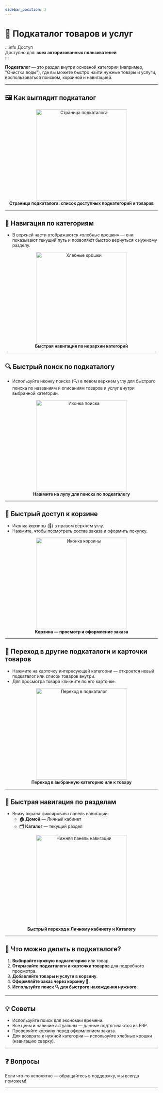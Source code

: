 ```yaml
---
sidebar_position: 2
---
```



# 📁 Подкаталог товаров и услуг

:::info Доступ  
Доступно для: **всех авторизованных пользователей**  
:::

**Подкаталог** — это раздел внутри основной категории (например, "Очистка воды"), где вы можете быстро найти нужные товары и услуги, воспользоваться поиском, корзиной и навигацией.

---

## 🖼️ Как выглядит подкаталог

<div align="center">
  <img src="/img/sub-catalog/sub_catalog_main.png" alt="Страница подкаталога" width="300" />
  <figcaption><b>Страница подкаталога: список доступных подкатегорий и товаров</b></figcaption>
</div>

---

## 🧭 Навигация по категориям

- В верхней части отображаются «хлебные крошки» — они показывают текущий путь и позволяют быстро вернуться к нужному разделу.

<div align="center">
  <img src="/img/sub-catalog/sub_catalog_breadcrumbs.png" alt="Хлебные крошки" width="300" />
  <figcaption><b>Быстрая навигация по иерархии категорий</b></figcaption>
</div>

---

## 🔍 Быстрый поиск по подкаталогу

- Используйте иконку поиска (🔍) в левом верхнем углу для быстрого поиска по названиям и описаниям товаров и услуг внутри выбранной категории.

<Link to="/catalog/search">
  <div align="center">
      <img src="/img/catalog/catalog_search.png" alt="Иконка поиска" width="300" />
      <figcaption><b>Нажмите на лупу для поиска по подкаталогу</b></figcaption>
  </div>
</Link>

---

## 🛒 Быстрый доступ к корзине

- Иконка корзины (🛒) в правом верхнем углу.  
- Нажмите, чтобы посмотреть состав заказа и оформить покупку.

<Link to="/cart/cart-widget">
  <div align="center">
      <img src="/img/catalog/catalog_cart.png" alt="Иконка корзины" width="300" />
      <figcaption><b>Корзина — просмотр и оформление заказа</b></figcaption>
  </div>
</Link>

---

## 📂 Переход в другие подкаталоги и карточки товаров

- Нажмите на карточку интересующей категории — откроется новый подкаталог или список товаров внутри.
- Для просмотра товара кликните по его карточке.

<Link to="/catalog/sub-catalog">
  <div align="center">
      <img src="/img/sub-catalog/sub_catalog_click.png" alt="Переход в подкаталог" width="300" />
      <figcaption><b>Переход в выбранную категорию или к товару</b></figcaption>
  </div>
</Link>

---

## 🧭 Быстрая навигация по разделам

- Внизу экрана фиксирована панель навигации:
  - <b>🏠 Домой</b> — <Link to="/category/личный-кабинет">Личный кабинет</Link>
  - <b>🗂️ Каталог</b> — текущий раздел

<div align="center">
  <img src="/img/catalog/catalog_navigation.png" alt="Нижняя панель навигации" width="300" />
  <figcaption><b>Быстрый переход к Личному кабинету и Каталогу</b></figcaption>
</div>

---

## 📝 Что можно делать в подкаталоге?

1. **Выбирайте нужную подкатегорию** или товар.
2. **Открывайте подкаталоги и карточки товаров** для подробного просмотра.
3. **Добавляйте товары и услуги в корзину**.
4. **Оформляйте заказ через корзину 🛒**.
5. **Используйте поиск 🔍 для быстрого нахождения нужного**.

---

## 💡 Советы

- Используйте поиск для экономии времени.
- Все цены и наличие актуальны — данные подтягиваются из ERP.
- Проверяйте корзину перед оформлением заказа.
- Для возврата к нужной категории — используйте хлебные крошки (навигацию сверху).

---

## ❓ Вопросы

Если что-то непонятно — обращайтесь в поддержку, мы всегда поможем!

---
